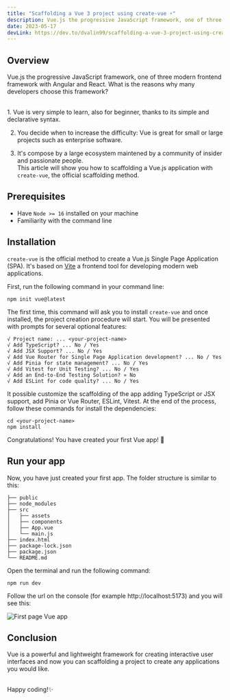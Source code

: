 ```yaml
---
title: "Scaffolding a Vue 3 project using create-vue ⚡️"
description: Vue.js the progressive JavaScript framework, one of three modern frontend framework with Angular and React. What is the reasons why many developers choose this framework?
date: 2023-05-17
devLink: https://dev.to/dvalin99/scaffolding-a-vue-3-project-using-create-vue-32k1
---
```


## Overview

Vue.js the progressive JavaScript framework, one of three modern frontend framework with Angular and React.
What is the reasons why many developers choose this framework?

<br />
1. Vue is very simple to learn, also for beginner, thanks to its simple and declarative
syntax.

2. You decide when to increase the difficulty: Vue is great for small or large projects such as enterprise software.

3. It's compose by a large ecosystem maintened by a community of insider and passionate people.
   <br />
   This article will show you how to scaffolding a Vue.js application with `create-vue`,
   the official scaffolding method.

## Prerequisites

- Have `Node >= 16` installed on your machine
- Familiarity with the command line

## Installation

`create-vue` is the official method to create a Vue.js Single Page Application (SPA). It's based on [Vite](https://vitejs.dev/) a frontend tool for developing modern web applications.

First, run the following command in your command line:

```
npm init vue@latest
```

The first time, this command will ask you to install `create-vue` and once installed, the project creation procedure will start.
You will be presented with prompts for several optional features:

```
√ Project name: ... <your-project-name>
√ Add TypeScript? ... No / Yes
√ Add JSX Support? ... No / Yes
√ Add Vue Router for Single Page Application development? ... No / Yes
√ Add Pinia for state management? ... No / Yes
√ Add Vitest for Unit Testing? ... No / Yes
√ Add an End-to-End Testing Solution? » No
√ Add ESLint for code quality? ... No / Yes
```

It possible customize the scaffolding of the app adding TypeScript or JSX support, add Pinia or Vue Router, ESLint, Vitest.
At the end of the process, follow these commands for install the dependencies:

```
cd <your-project-name>
npm install
```

Congratulations! You have created your first Vue app! 🎊

## Run your app
Now, you have just created your first app.
The folder structure is similar to this:

```
├── public
├── node_modules
├── src
│   ├── assets
│   ├── components
│   ├── App.vue
│   └── main.js
├── index.html
├── package-lock.json
├── package.json
└── README.md
```

Open the terminal and run the following command:

```
npm run dev
```

Follow the url on the console (for example http://localhost:5173) and you will see this:

![First page Vue app](https://dev-to-uploads.s3.amazonaws.com/uploads/articles/hjy4c54m865lq9cy9dw3.JPG)

## Conclusion

Vue is a powerful and lightweight framework for creating interactive user interfaces and now you can scaffolding a project to create any applications you would like.

<br />
Happy coding!✨
